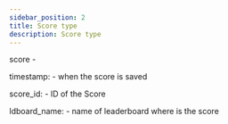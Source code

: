 ```yaml
---
sidebar_position: 2
title: Score type
description: Score type
---
```


score - <NumberType/>

timestamp:<NumberType/> - when the score is saved

score_id:<ScoreIDTypeInAPI/> - ID of the Score

ldboard_name:<StringType/> - name of leaderboard where is the score
